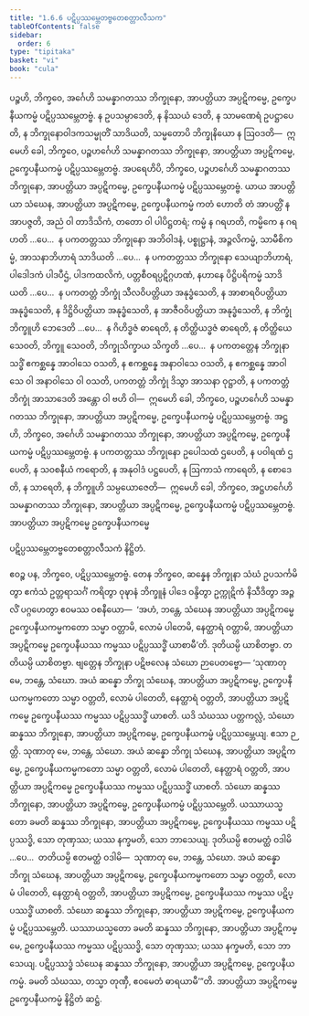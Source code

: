 ```yaml
---
title: "1.6.6 ပဋိပ္ပဿမ္ဘေတဗ္ဗတေစတ္တာလီသက"
tableOfContents: false
sidebar:
  order: 6
type: "tipitaka"
basket: "vi"
book: "cula"
---
```



<DynamicBreadcrumb />

<Division number="63" book="cula">

<Paragraph number="287" book="cula">
ပဉ္စဟိ, ဘိက္ခဝေ, အင်္ဂေဟိ သမန္နာဂတဿ ဘိက္ခုနော, အာပတ္တိယာ အပ္ပဋိကမ္မေ, ဥက္ခေပနီယကမ္မံ ပဋိပ္ပဿမ္ဘေတဗ္ဗံ. န ဥပသမ္ပာဒေတိ, န နိဿယံ ဒေတိ, န သာမဏေရံ ဥပဋ္ဌာပေတိ, န ဘိက္ခုနောဝါဒကသမ္မုတိံ သာဒိယတိ, သမ္မတောပိ ဘိက္ခုနိယော န ဩဝဒတိ—  ဣမေဟိ ခေါ, ဘိက္ခဝေ, ပဉ္စဟင်္ဂေဟိ သမန္နာဂတဿ ဘိက္ခုနော, အာပတ္တိယာ အပ္ပဋိကမ္မေ, ဥက္ခေပနီယကမ္မံ ပဋိပ္ပဿမ္ဘေတဗ္ဗံ.
</Paragraph>

<Paragraph number="288" book="cula">
အပရေဟိပိ, ဘိက္ခဝေ, ပဉ္စဟင်္ဂေဟိ သမန္နာဂတဿ ဘိက္ခုနော, အာပတ္တိယာ အပ္ပဋိကမ္မေ, ဥက္ခေပနီယကမ္မံ ပဋိပ္ပဿမ္ဘေတဗ္ဗံ. ယာယ အာပတ္တိယာ သံဃေန, အာပတ္တိယာ အပ္ပဋိကမ္မေ, ဥက္ခေပနီယကမ္မံ ကတံ ဟောတိ တံ အာပတ္တိံ န အာပဇ္ဇတိ, အညံ ဝါ တာဒိသိကံ, တတော ဝါ ပါပိဋ္ဌတရံ; ကမ္မံ န ဂရဟတိ, ကမ္မိကေ န ဂရဟတိ …ပေ…  န ပကတတ္တဿ ဘိက္ခုနော အဘိဝါဒနံ, ပစ္စုဋ္ဌာနံ, အဉ္ဇလိကမ္မံ, သာမီစိကမ္မံ, အာသနာဘိဟာရံ သာဒိယတိ …ပေ…  န ပကတတ္တဿ ဘိက္ခုနော သေယျာဘိဟာရံ, ပါဒေါဒကံ ပါဒပီဌံ, ပါဒကထလိကံ, ပတ္တစီဝရပ္ပဋိဂ္ဂဟဏံ, နဟာနေ ပိဋ္ဌိပရိကမ္မံ သာဒိယတိ …ပေ…  န ပကတတ္တံ ဘိက္ခုံ သီလဝိပတ္တိယာ အနုဒ္ဓံသေတိ, န အာစာရဝိပတ္တိယာ အနုဒ္ဓံသေတိ, န ဒိဋ္ဌိဝိပတ္တိယာ အနုဒ္ဓံသေတိ, န အာဇီဝဝိပတ္တိယာ အနုဒ္ဓံသေတိ, န ဘိက္ခုံ ဘိက္ခူဟိ ဘေဒေတိ …ပေ…  န ဂိဟိဒ္ဓဇံ ဓာရေတိ, န တိတ္ထိယဒ္ဓဇံ ဓာရေတိ, န တိတ္ထိယေ သေဝတိ, ဘိက္ခူ သေဝတိ, ဘိက္ခုသိက္ခာယ သိက္ခတိ …ပေ…  န ပကတတ္တေန ဘိက္ခုနာ သဒ္ဓိံ ဧကစ္ဆန္နေ အာဝါသေ ဝသတိ, န ဧကစ္ဆန္နေ အနာဝါသေ ဝသတိ, န ဧကစ္ဆန္နေ အာဝါသေ ဝါ အနာဝါသေ ဝါ ဝသတိ, ပကတတ္တံ ဘိက္ခုံ ဒိသွာ အာသနာ ဝုဋ္ဌာတိ, န ပကတတ္တံ ဘိက္ခုံ အာသာဒေတိ အန္တော ဝါ ဗဟိ ဝါ—  ဣမေဟိ ခေါ, ဘိက္ခဝေ, ပဉ္စဟင်္ဂေဟိ သမန္နာဂတဿ ဘိက္ခုနော, အာပတ္တိယာ အပ္ပဋိကမ္မေ, ဥက္ခေပနီယကမ္မံ ပဋိပ္ပဿမ္ဘေတဗ္ဗံ.
</Paragraph>

<Paragraph number="289" book="cula">
အဋ္ဌဟိ, ဘိက္ခဝေ, အင်္ဂေဟိ သမန္နာဂတဿ ဘိက္ခုနော, အာပတ္တိယာ အပ္ပဋိကမ္မေ, ဥက္ခေပနီယကမ္မံ ပဋိပ္ပဿမ္ဘေတဗ္ဗံ. န ပကတတ္တဿ ဘိက္ခုနော ဥပေါသထံ ဌပေတိ, န ပဝါရဏံ ဌပေတိ, န သဝစနီယံ ကရောတိ, န အနုဝါဒံ ပဋ္ဌပေတိ, န ဩကာသံ ကာရေတိ, န စောဒေတိ, န သာရေတိ, န ဘိက္ခူဟိ သမ္ပယောဇေတိ—  ဣမေဟိ ခေါ, ဘိက္ခဝေ, အဋ္ဌဟင်္ဂေဟိ သမန္နာဂတဿ ဘိက္ခုနော, အာပတ္တိယာ အပ္ပဋိကမ္မေ, ဥက္ခေပနီယကမ္မံ ပဋိပ္ပဿမ္ဘေတဗ္ဗံ.

</Paragraph>
</Division>

<Paragraph number="290" type="center" book="cula">
အာပတ္တိယာ အပ္ပဋိကမ္မေ ဥက္ခေပနီယကမ္မေ

  
ပဋိပ္ပဿမ္ဘေတဗ္ဗတေစတ္တာလီသကံ နိဋ္ဌိတံ.


</Paragraph>

<Division number="64" book="cula">

<Paragraph number="291" book="cula">
ဧဝဉ္စ ပန, ဘိက္ခဝေ, ပဋိပ္ပဿမ္ဘေတဗ္ဗံ. တေန ဘိက္ခဝေ, ဆန္နေန ဘိက္ခုနာ သံဃံ ဥပသင်္ကမိတွာ ဧကံသံ ဥတ္တရာသင်္ဂံ ကရိတွာ ဝုဍ္ဎာနံ ဘိက္ခူနံ ပါဒေ ဝန္ဒိတွာ ဥက္ကုဋိကံ နိသီဒိတွာ အဉ္ဇလိံ ပဂ္ဂဟေတွာ ဧဝမဿ ဝစနီယော—  ‘အဟံ, ဘန္တေ, သံဃေန အာပတ္တိယာ အပ္ပဋိကမ္မေ ဥက္ခေပနီယကမ္မကတော သမ္မာ ဝတ္တာမိ, လောမံ ပါတေမိ, နေတ္ထာရံ ဝတ္တာမိ, အာပတ္တိယာ အပ္ပဋိကမ္မေ ဥက္ခေပနီယဿ ကမ္မဿ ပဋိပ္ပဿဒ္ဓိံ ယာစာမီ’တိ. ဒုတိယမ္ပိ ယာစိတဗ္ဗာ. တတိယမ္ပိ ယာစိတဗ္ဗာ. ဗျတ္တေန ဘိက္ခုနာ ပဋိဗလေန သံဃော ဉာပေတဗ္ဗော—
</Paragraph>

<Paragraph number="292" book="cula">
‘သုဏာတု မေ, ဘန္တေ, သံဃော. အယံ ဆန္နော ဘိက္ခု သံဃေန, အာပတ္တိယာ အပ္ပဋိကမ္မေ, ဥက္ခေပနီယကမ္မကတော သမ္မာ ဝတ္တတိ, လောမံ ပါတေတိ, နေတ္ထာရံ ဝတ္တတိ, အာပတ္တိယာ အပ္ပဋိကမ္မေ ဥက္ခေပနီယဿ ကမ္မဿ ပဋိပ္ပဿဒ္ဓိံ ယာစတိ. ယဒိ သံဃဿ ပတ္တကလ္လံ, သံဃော ဆန္နဿ ဘိက္ခုနော, အာပတ္တိယာ အပ္ပဋိကမ္မေ, ဥက္ခေပနီယကမ္မံ ပဋိပ္ပဿမ္ဘေယျ. ဧသာ ဉတ္တိ.
</Paragraph>

<Paragraph number="293" book="cula">
သုဏာတု မေ, ဘန္တေ, သံဃော. အယံ ဆန္နော ဘိက္ခု သံဃေန, အာပတ္တိယာ အပ္ပဋိကမ္မေ, ဥက္ခေပနီယကမ္မကတော သမ္မာ ဝတ္တတိ, လောမံ ပါတေတိ, နေတ္ထာရံ ဝတ္တတိ, အာပတ္တိယာ အပ္ပဋိကမ္မေ ဥက္ခေပနီယဿ ကမ္မဿ ပဋိပ္ပဿဒ္ဓိံ ယာစတိ. သံဃော ဆန္နဿ ဘိက္ခုနော, အာပတ္တိယာ အပ္ပဋိကမ္မေ, ဥက္ခေပနီယကမ္မံ ပဋိပ္ပဿမ္ဘေတိ. ယဿာယသ္မတော ခမတိ ဆန္နဿ ဘိက္ခုနော, အာပတ္တိယာ အပ္ပဋိကမ္မေ, ဥက္ခေပနီယဿ ကမ္မဿ ပဋိပ္ပဿဒ္ဓိ, သော တုဏှဿ; ယဿ နက္ခမတိ, သော ဘာသေယျ.
</Paragraph>

<Paragraph number="294" book="cula">
ဒုတိယမ္ပိ ဧတမတ္ထံ ဝဒါမိ …ပေ…  တတိယမ္ပိ ဧတမတ္ထံ ဝဒါမိ—  သုဏာတု မေ, ဘန္တေ, သံဃော. အယံ ဆန္နော ဘိက္ခု သံဃေန, အာပတ္တိယာ အပ္ပဋိကမ္မေ, ဥက္ခေပနီယကမ္မကတော သမ္မာ ဝတ္တတိ, လောမံ ပါတေတိ, နေတ္ထာရံ ဝတ္တတိ, အာပတ္တိယာ အပ္ပဋိကမ္မေ, ဥက္ခေပနီယဿ ကမ္မဿ ပဋိပ္ပဿဒ္ဓိံ ယာစတိ. သံဃော ဆန္နဿ ဘိက္ခုနော, အာပတ္တိယာ အပ္ပဋိကမ္မေ, ဥက္ခေပနီယကမ္မံ ပဋိပ္ပဿမ္ဘေတိ. ယဿာယသ္မတော ခမတိ ဆန္နဿ ဘိက္ခုနော, အာပတ္တိယာ အပ္ပဋိကမ္မေ, ဥက္ခေပနီယဿ ကမ္မဿ ပဋိပ္ပဿဒ္ဓိ, သော တုဏှဿ; ယဿ နက္ခမတိ, သော ဘာသေယျ.
</Paragraph>

<Paragraph number="295" book="cula">
ပဋိပ္ပဿဒ္ဓံ သံဃေန ဆန္နဿ ဘိက္ခုနော, အာပတ္တိယာ အပ္ပဋိကမ္မေ, ဥက္ခေပနီယကမ္မံ. ခမတိ သံဃဿ, တသ္မာ တုဏှီ, ဧဝမေတံ ဓာရယာမီ’”တိ.

</Paragraph>
</Division>

<Paragraph number="296" type="center" book="cula">
အာပတ္တိယာ အပ္ပဋိကမ္မေ ဥက္ခေပနီယကမ္မံ နိဋ္ဌိတံ ဆဋ္ဌံ.
</Paragraph>